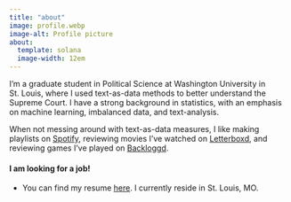 ```yaml
---
title: "about"
image: profile.webp
image-alt: Profile picture
about:
  template: solana
  image-width: 12em
---
```


:::{#hero-heading}

I'm a graduate student in Political Science at Washington University in St. Louis, where I used text-as-data methods to better understand the Supreme Court. I have a strong background in statistics, with an emphasis on machine learning, imbalanced data, and text-analysis. 

When not messing around with text-as-data measures, I like making playlists on [Spotify](https://open.spotify.com/user/x5xyifk4f697kabe2mm1u95p5?si=972ccc2d5bca40cd), reviewing movies I've watched on [Letterboxd](https://letterboxd.com/PeterJBachman/), and reviewing games I've played on [Backloggd](https://www.backloggd.com/u/PeterJBachman/).

#### I am looking for a job!

- You can find my resume [here](resume/index.qmd). I currently reside in St. Louis, MO.

:::